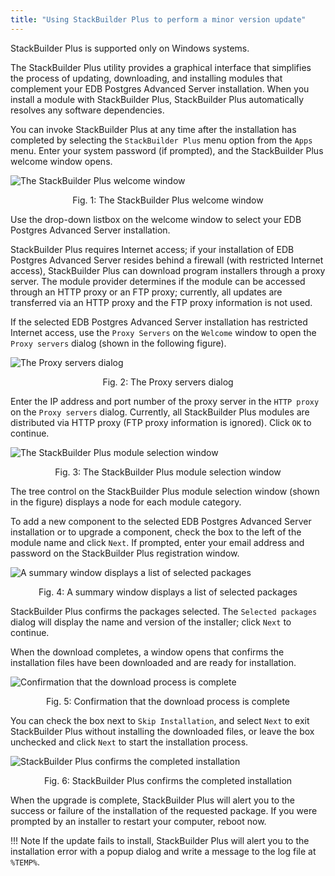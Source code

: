 ```yaml
---
title: "Using StackBuilder Plus to perform a minor version update"
---
```


StackBuilder Plus is supported only on Windows systems.

The StackBuilder Plus utility provides a graphical interface that simplifies the process of updating, downloading, and installing modules that complement your EDB Postgres Advanced Server installation. When you install a module with StackBuilder Plus, StackBuilder Plus automatically resolves any software dependencies.

You can invoke StackBuilder Plus at any time after the installation has completed by selecting the `StackBuilder Plus` menu option from the `Apps` menu. Enter your system password (if prompted), and the StackBuilder Plus welcome window opens.

![The StackBuilder Plus welcome window](images/the_stackBuilder_plus_welcome.png)

<div style="text-align: center"> Fig. 1: The StackBuilder Plus welcome window </div>


Use the drop-down listbox on the welcome window to select your EDB Postgres Advanced Server installation.

StackBuilder Plus requires Internet access; if your installation of EDB Postgres Advanced Server resides behind a firewall (with restricted Internet access), StackBuilder Plus can download program installers through a proxy server. The module provider determines if the module can be accessed through an HTTP proxy or an FTP proxy; currently, all updates are transferred via an HTTP proxy and the FTP proxy information is not used.

If the selected EDB Postgres Advanced Server installation has restricted Internet access, use the `Proxy Servers` on the `Welcome` window to open the `Proxy servers` dialog (shown in the following figure).

![The Proxy servers dialog](images/the_proxy_servers_dialog.png)

<div style="text-align: center"> Fig. 2: The Proxy servers dialog </div>


Enter the IP address and port number of the proxy server in the `HTTP proxy` on the `Proxy servers` dialog. Currently, all StackBuilder Plus modules are distributed via HTTP proxy (FTP proxy information is ignored). Click `OK` to continue.

![The StackBuilder Plus module selection window](images/the_stackBuilder_plus_module_selection_window.png)

<div style="text-align: center"> Fig. 3: The StackBuilder Plus module selection window </div>


The tree control on the StackBuilder Plus module selection window (shown in the figure) displays a node for each module category.

To add a new component to the selected EDB Postgres Advanced Server installation or to upgrade a component, check the box to the left of the module name and click `Next`. If prompted, enter your email address and password on the StackBuilder Plus registration window.

![A summary window displays a list of selected packages](images/selected_packages_summary_window.png)

<div style="text-align: center"> Fig. 4: A summary window displays a list of selected packages </div>


StackBuilder Plus confirms the packages selected. The `Selected packages` dialog will display the name and version of the installer; click `Next` to continue.

When the download completes, a window opens that confirms the installation files have been downloaded and are ready for installation.

![Confirmation that the download process is complete](images/download_complete_confirmation.png)

<div style="text-align: center"> Fig. 5: Confirmation that the download process is complete </div>


You can check the box next to `Skip Installation`, and select `Next` to exit StackBuilder Plus without installing the downloaded files, or leave the box unchecked and click `Next` to start the installation process.

![StackBuilder Plus confirms the completed installation](images/stackBuilder_plus_confirms_the_completed_installation.png)

<div style="text-align: center"> Fig. 6: StackBuilder Plus confirms the completed installation </div>


When the upgrade is complete, StackBuilder Plus will alert you to the success or failure of the installation of the requested package. If you were prompted by an installer to restart your computer, reboot now.

!!! Note
    If the update fails to install, StackBuilder Plus will alert you to the installation error with a popup dialog and write a message to the log file at `%TEMP%`.
